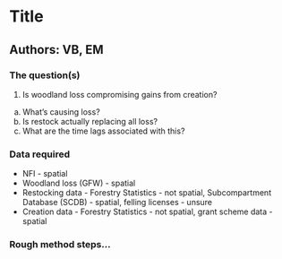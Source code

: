
# Title

## Authors: VB, EM

### The question(s)

1. Is woodland loss compromising gains from creation?
  a. What's causing loss? 
  b. Is restock actually replacing all loss?
  c. What are the time lags associated with this?

### Data required

* NFI - spatial
* Woodland loss (GFW) - spatial
* Restocking data - Forestry Statistics - not spatial, Subcompartment Database (SCDB) - spatial, felling licenses - unsure
* Creation data - Forestry Statistics - not spatial, grant scheme data - spatial

### Rough method steps...

